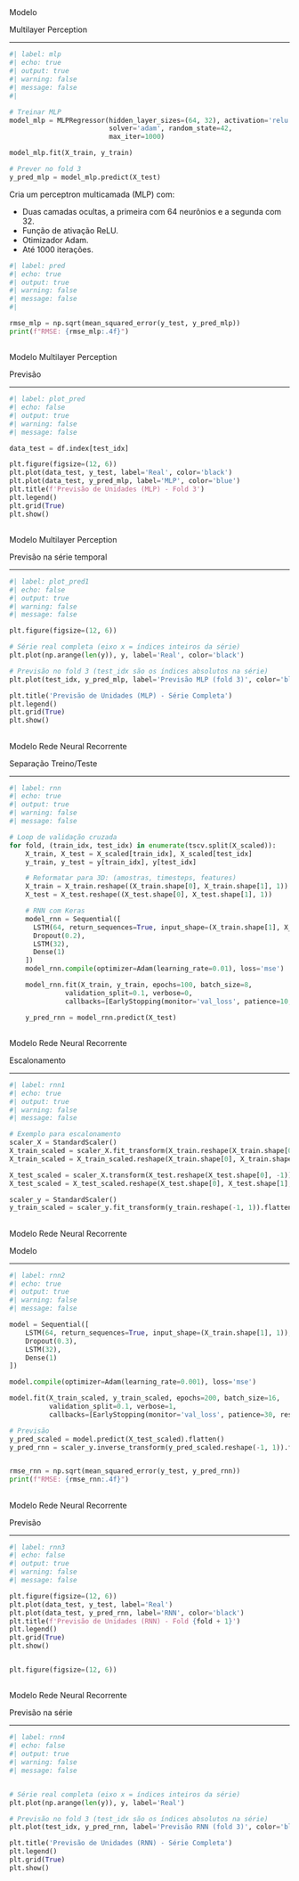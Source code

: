 
##  {#mlp data-menu-title="Modelo MLP"}

[Modelo]{.slide-title}

[Multilayer Perception]{.custom-subtitle2}

<hr>

```python
#| label: mlp
#| echo: true
#| output: true
#| warning: false
#| message: false
#| 

# Treinar MLP
model_mlp = MLPRegressor(hidden_layer_sizes=(64, 32), activation='relu',
                         solver='adam', random_state=42,
                         max_iter=1000)

model_mlp.fit(X_train, y_train)

# Prever no fold 3
y_pred_mlp = model_mlp.predict(X_test)

```

::: body-text-s

Cria um perceptron multicamada (MLP) com:

- Duas camadas ocultas, a primeira com 64 neurônios e a segunda com 32.
- Função de ativação ReLU.
- Otimizador Adam.
- Até 1000 iterações.

:::

```python
#| label: pred
#| echo: true
#| output: true
#| warning: false
#| message: false
#| 

rmse_mlp = np.sqrt(mean_squared_error(y_test, y_pred_mlp))
print(f"RMSE: {rmse_mlp:.4f}")
```

##  {#mlp_pred data-menu-title="Modelo MLP: Gráfico"}

[Modelo Multilayer Perception]{.slide-title}

[Previsão]{.custom-subtitle2}

<hr>

```python
#| label: plot_pred
#| echo: false
#| output: true
#| warning: false
#| message: false

data_test = df.index[test_idx]

plt.figure(figsize=(12, 6))
plt.plot(data_test, y_test, label='Real', color='black')
plt.plot(data_test, y_pred_mlp, label='MLP', color='blue')
plt.title(f'Previsão de Unidades (MLP) - Fold 3')
plt.legend()
plt.grid(True)
plt.show()
```

##  {#mlp_pred_series data-menu-title="Modelo MLP: Gráfico de predição"}

[Modelo Multilayer Perception]{.slide-title}

[Previsão na série temporal]{.custom-subtitle2}

<hr>

```python
#| label: plot_pred1
#| echo: false
#| output: true
#| warning: false
#| message: false

plt.figure(figsize=(12, 6))

# Série real completa (eixo x = índices inteiros da série)
plt.plot(np.arange(len(y)), y, label='Real', color='black')

# Previsão no fold 3 (test_idx são os índices absolutos na série)
plt.plot(test_idx, y_pred_mlp, label='Previsão MLP (fold 3)', color='blue')

plt.title('Previsão de Unidades (MLP) - Série Completa')
plt.legend()
plt.grid(True)
plt.show()
```


##  {#rnn data-menu-title="Rede Neural Recorrente"}

[Modelo Rede Neural Recorrente]{.slide-title}

[Separação Treino/Teste]{.custom-subtitle2}

<hr>

```python
#| label: rnn
#| echo: true
#| output: true
#| warning: false
#| message: false

# Loop de validação cruzada
for fold, (train_idx, test_idx) in enumerate(tscv.split(X_scaled)):
    X_train, X_test = X_scaled[train_idx], X_scaled[test_idx]
    y_train, y_test = y[train_idx], y[test_idx]

    # Reformatar para 3D: (amostras, timesteps, features)
    X_train = X_train.reshape((X_train.shape[0], X_train.shape[1], 1))
    X_test = X_test.reshape((X_test.shape[0], X_test.shape[1], 1))

    # RNN com Keras
    model_rnn = Sequential([
      LSTM(64, return_sequences=True, input_shape=(X_train.shape[1], X_train.shape[2])),
      Dropout(0.2),
      LSTM(32),
      Dense(1)
    ])
    model_rnn.compile(optimizer=Adam(learning_rate=0.01), loss='mse')

    model_rnn.fit(X_train, y_train, epochs=100, batch_size=8,
              validation_split=0.1, verbose=0,
              callbacks=[EarlyStopping(monitor='val_loss', patience=10, restore_best_weights=True)])

    y_pred_rnn = model_rnn.predict(X_test)
```


##  {#rnn1 data-menu-title="Rede Neural Recorrente"}

[Modelo Rede Neural Recorrente]{.slide-title}

[Escalonamento]{.custom-subtitle2}

<hr>

```python
#| label: rnn1
#| echo: true
#| output: true
#| warning: false
#| message: false

# Exemplo para escalonamento
scaler_X = StandardScaler()
X_train_scaled = scaler_X.fit_transform(X_train.reshape(X_train.shape[0], -1))
X_train_scaled = X_train_scaled.reshape(X_train.shape[0], X_train.shape[1], 1)

X_test_scaled = scaler_X.transform(X_test.reshape(X_test.shape[0], -1))
X_test_scaled = X_test_scaled.reshape(X_test.shape[0], X_test.shape[1], 1)

scaler_y = StandardScaler()
y_train_scaled = scaler_y.fit_transform(y_train.reshape(-1, 1)).flatten()
```

##  {#rnn2 data-menu-title="Rede Neural Recorrente"}

[Modelo Rede Neural Recorrente]{.slide-title}

[Modelo]{.custom-subtitle2}

<hr>

```python
#| label: rnn2
#| echo: true
#| output: true
#| warning: false
#| message: false

model = Sequential([
    LSTM(64, return_sequences=True, input_shape=(X_train.shape[1], 1)),
    Dropout(0.3),
    LSTM(32),
    Dense(1)
])

model.compile(optimizer=Adam(learning_rate=0.001), loss='mse')

model.fit(X_train_scaled, y_train_scaled, epochs=200, batch_size=16,
          validation_split=0.1, verbose=1,
          callbacks=[EarlyStopping(monitor='val_loss', patience=30, restore_best_weights=True)])

# Previsão
y_pred_scaled = model.predict(X_test_scaled).flatten()
y_pred_rnn = scaler_y.inverse_transform(y_pred_scaled.reshape(-1, 1)).flatten()


rmse_rnn = np.sqrt(mean_squared_error(y_test, y_pred_rnn))
print(f"RMSE: {rmse_rnn:.4f}")
```

##  {#rnn3 data-menu-title="Rede Neural Recorrente"}

[Modelo Rede Neural Recorrente]{.slide-title}

[Previsão]{.custom-subtitle2}

<hr>

```python
#| label: rnn3
#| echo: false
#| output: true
#| warning: false
#| message: false

plt.figure(figsize=(12, 6))
plt.plot(data_test, y_test, label='Real')
plt.plot(data_test, y_pred_rnn, label='RNN', color='black')
plt.title(f'Previsão de Unidades (RNN) - Fold {fold + 1}')
plt.legend()
plt.grid(True)
plt.show()


plt.figure(figsize=(12, 6))
```

##  {#rnn4 data-menu-title="Rede Neural Recorrente"}

[Modelo Rede Neural Recorrente]{.slide-title}

[Previsão na série]{.custom-subtitle2}

<hr>

```python
#| label: rnn4
#| echo: false
#| output: true
#| warning: false
#| message: false


# Série real completa (eixo x = índices inteiros da série)
plt.plot(np.arange(len(y)), y, label='Real')

# Previsão no fold 3 (test_idx são os índices absolutos na série)
plt.plot(test_idx, y_pred_rnn, label='Previsão RNN (fold 3)', color='black')

plt.title('Previsão de Unidades (RNN) - Série Completa')
plt.legend()
plt.grid(True)
plt.show()
```

